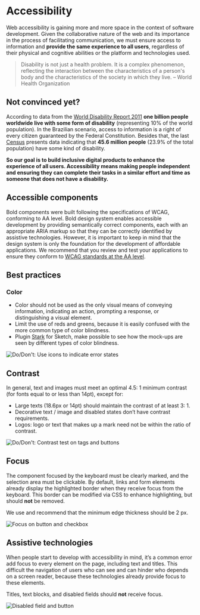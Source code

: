 # Accessibility

Web accessibility is gaining more and more space in the context of software development. Given the collaborative nature of the web and its importance in the process of facilitating communication, we must ensure access to information and <b>provide the same experience to all users</b>, regardless of their physical and cognitive abilities or the platform and technologies used.

> Disability is not just a health problem. It is a complex phenomenon, reflecting the interaction between the characteristics of a person's body and the characteristics of the society in which they live. – World Health Organization

## Not convinced yet?

According to data from the [World Disability Report 2011](https://www.who.int/disabilities/world_report/2011/report.pdf)
**one billion people worldwide live with some form of disability** (representing 10% of the world population). In the Brazilian scenario, access to information is a right of every citizen guaranteed by the Federal Constitution.
Besides that, the last [Census](https://censo2010.ibge.gov.br/resultados/resumo.html) presents data indicating that <b>45.6 million people</b> (23.9% of the total population) have some kind of disability.

**So our goal is to build inclusive digital products to enhance the experience of all users. Accessibility means making
people independent and ensuring they can complete their tasks in a similar effort and time as someone that does not
have a disability.**

## Accessible components

Bold components were built following the specifications of WCAG, conforming to AA level. Bold design system enables accessible development by providing semantically correct components, each with an appropriate ARIA markup so that they can be correctly identified by assistive technologies. However, it is important to keep in mind that the design system is only the foundation for the development of affordable applications. We recommend that you review and test your applications to ensure they conform to [WCAG standards at the AA level](https://www.w3.org/TR/WCAG20/#conformance).

## Best practices

### Color

- Color should not be used as the only visual means of conveying information, indicating an action, prompting a response, or distinguishing a visual element.
- Limit the use of reds and greens, because it is easily confused with the more common type of color blindness.
- Plugin [Stark](https://www.getstark.co/) for Sketch, make possible to see how the mock-ups are seen by different types of color blindness.

![Do/Don't: Use icons to indicate error states](/static/image/accessibility-color.png)

## Contrast

In general, text and images must meet an optimal 4.5: 1 minimum contrast (for fonts equal to or less than 14pt), except for:

- Large texts (18.6px or 14pt) should maintain the contrast of at least 3: 1.
- Decorative text / image and disabled states don’t have contrast requirements.
- Logos: logo or text that makes up a mark need not be within the ratio of contrast.

![Do/Don't: Contrast test on tags and buttons](/static/image/accessibility-contrast.png)

## Focus

The component focused by the keyboard must be clearly marked, and the selection area must be clickable. By default, links and form elements already display the highlighted border when they receive focus from the keyboard. This border can be modified via CSS to enhance highlighting, but should **not** be removed.

We use and recommend that the minimum edge thickness should be 2 px.

![Focus on button and checkbox](/static/image/accessibility-focus.png)

## Assistive technologies

When people start to develop with accessibility in mind, it’s a common error add focus to every element on the page, including text and titles. This difficult the navigation of users who can see and can hinder who depends on a screen reader, because these technologies already provide focus to these elements.

Titles, text blocks, and disabled fields should **not** receive focus.

![Disabled field and button](/static/image/accessibility-assistivetech.png)
